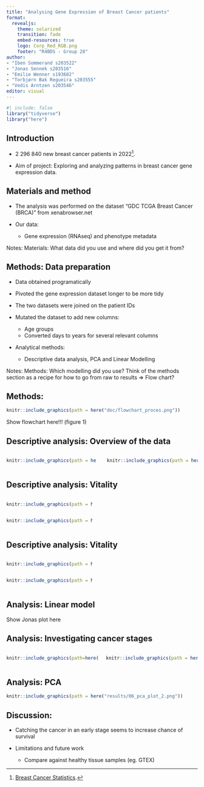 ```yaml
---
title: "Analysing Gene Expression of Breast Cancer patients"
format: 
  revealjs:
    theme: solarized
    transition: fade
    embed-resources: true
    logo: Corp_Red_RGB.png
    footer: "R4BDS - Group 28"
author: 
- "Iben Sommerand s203522"
- "Jonas Sennek s203516"
- "Emilie Wenner s193602"
- "Torbjørn Bak Regueira s203555"
- "Vedis Arntzen s203546"
editor: visual
---
```


```r
#| include: false
library("tidyverse")
library("here")
```

## Introduction

-   2 296 840 new breast cancer patients in 2022[^1].

-   Aim of project: Exploring and analyzing patterns in breast cancer gene expression data.

[^1]: [Breast Cancer Statistics](https://www.wcrf.org/preventing-cancer/cancer-statistics/breast-cancer-statistics/).

## Materials and method

-   The analysis was performed on the dataset "GDC TCGA Breast Cancer (BRCA)" from xenabrowser.net

-   Our data:

    -   Gene expression (RNAseq) and phenotype metadata

Notes: Materials: What data did you use and where did you get it from?

## Methods: Data preparation

-   Data obtained programatically

-   Pivoted the gene expression dataset longer to be more tidy

-   The two datasets were joined on the patient IDs

-   Mutated the dataset to add new columns:

    -   Age groups
    -   Converted days to years for several relevant columns

-   Analytical methods:

    -   Descriptive data analysis, PCA and Linear Modelling

Notes: Methods: Which modelling did you use? Think of the methods section as a recipe for how to go from raw to results =\> Flow chart?

## Methods:

```r
knitr::include_graphics(path = here("doc/flowchart_proces.png"))

```

Show flowchart here!!! (figure 1)

## Descriptive analysis: Overview of the data

::: columns
::: {.column width="49%"}
```r
knitr::include_graphics(path = here("results/data_description/gender_ethnicity_overview.png"))
```
:::

::: {.column width="51%"}
```r
 knitr::include_graphics(path = here("results/data_description/people_per_stage.png"))
```
:::
:::

## Descriptive analysis: Vitality

::: {columns}
::: {.column width="45%"}
```r
knitr::include_graphics(path = here("results/data_description/cancer_type_vitality_v2.png")) 

```
:::

::: {.column width="45%"}
```r
knitr::include_graphics(path = here("results/data_description/survival_by_age.png"))
```
:::
:::

## Descriptive analysis: Vitality

::: {columns}
::: {.column width="45%"}
```r
knitr::include_graphics(path = here("results/data_description/days_to_death_prior_malignancy.png"))
```
:::

::: {.column width="45%"}
```r
knitr::include_graphics(path = here("results/data_description/treatment_vs_therapy_v2.png"))
```
:::
:::

## Analysis: Linear model

Show Jonas plot here

## Analysis: Investigating cancer stages

::: columns
::: {.column width="50%"}
```r
knitr::include_graphics(path=here("results/05_01_years_until_death_by_cancer_stage.png"))
```
:::

::: {.column width="50%"}
```r
knitr::include_graphics(path = here("results/05_02_vital_status_by_cancer_stage.png"))
```
:::
:::

## Analysis: PCA

```r
knitr::include_graphics(path = here("results/06_pca_plot_2.png"))
```

## Discussion:

-   Catching the cancer in an early stage seems to increase chance of survival

-   Limitations and future work

    -   Compare against healthy tissue samples (eg. GTEX)

